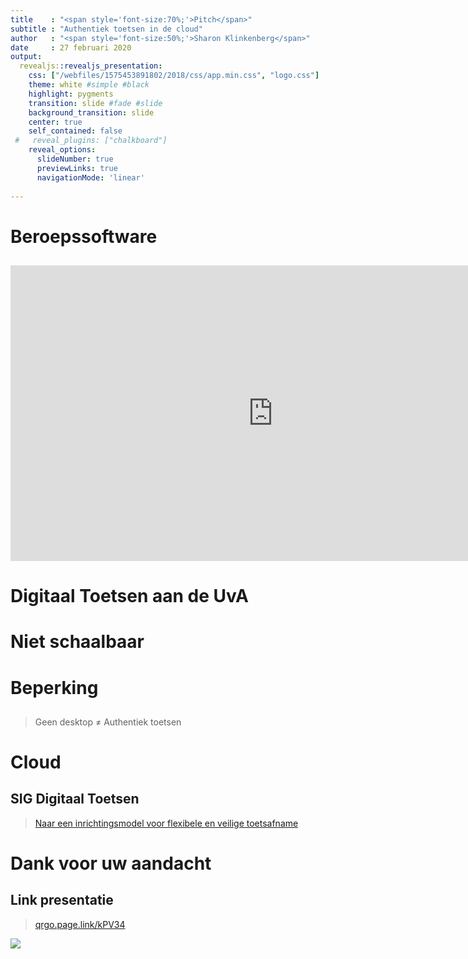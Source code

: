 ```yaml
---
title    : "<span style='font-size:70%;'>Pitch</span>"
subtitle : "Authentiek toetsen in de cloud" 
author   : "<span style='font-size:50%;'>Sharon Klinkenberg</span>"
date     : 27 februari 2020
output: 
  revealjs::revealjs_presentation:
    css: ["/webfiles/1575453891802/2018/css/app.min.css", "logo.css"]
    theme: white #simple #black
    highlight: pygments
    transition: slide #fade #slide
    background_transition: slide
    center: true
    self_contained: false
 #   reveal_plugins: ["chalkboard"]
    reveal_options:
      slideNumber: true
      previewLinks: true
      navigationMode: 'linear'
      
---
```


# Beroepssoftware {data-background=#E98300}

##

<iframe width="840" height="473" src="https://www.youtube.com/embed/GbKHIoMxi0A" frameborder="0" allow="accelerometer; autoplay; encrypted-media; gyroscope; picture-in-picture" allowfullscreen></iframe>


# Digitaal Toetsen aan de UvA {data-background=#BC0031}

## {data-background="images/zaal.png" data-background-size=contain}

# Niet schaalbaar

## {data-background="images/Digitale-toetszaal-UU.jpg" data-background-size=cover}

# Beperking

##

> Geen desktop $\neq$ Authentiek toetsen

# Cloud {data-background=#BC0031}

## {data-background="https://communities.surf.nl/files/styles/image_paragraph_large/public/paragraph/image/8fc195dbea0df6ce8b1177e030024833_surf-sig-dt-24-05-2019vmvisualv4.jpg?itok=3H8H3eFH" data-background-size=contain}

## SIG Digitaal Toetsen

> [Naar een inrichtingsmodel voor flexibele en veilige toetsafname](https://communities.surf.nl/artikel/naar-een-inrichtingsmodel-voor-flexibele-en-veilige-toetsafname)


# Dank voor uw aandacht {data-background=#BC0031}

## Link presentatie

> [qrgo.page.link/kPV34](https://qrgo.page.link/kPV34)

![](images/QR_SLA_pitch_klinkenberg.png)



